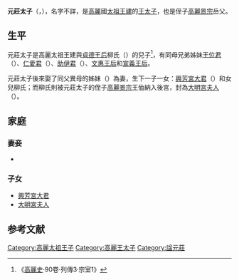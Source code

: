 '''元莊太子'''（{{lang-ko|'''원장태자'''}}，{{bd|？||？|}}），名字不詳，是[[高麗|高麗]]國[[高麗太祖|太祖王建]]的[[王太子|王太子]]，也是侄子[[高麗景宗|高麗景宗]]岳父。

==生平==
元莊太子是高麗太祖王建與[[貞德王后|貞德王后]]柳氏（{{lang-ko|정덕왕후 유씨}}）的兒子<ref>《[[高麗史|高麗史]]·90卷·列傳3·宗室1》</ref>，有同母兄弟姊妹[[王位君|王位君]]（{{lang-ko|왕위군}}）、[[仁愛君|仁愛君]]（{{lang-ko|인애군}}）、[[助伊君|助伊君]]（{{lang-ko|조이군}}）、[[文惠王后|文惠王后]]和[[宣義王后|宣義王后]]。

元莊太子後來娶了同父異母的姊妹{{link-ko|興芳宮主|흥방궁주}}（{{lang-ko|흥방궁주}}）為妻，生下一子一女：[[興芳宮大君|興芳宮大君]]（{{lang-ko|흥방궁대군}}）和女兒柳氏；而柳氏則被元莊太子的侄子[[高麗景宗|高麗景宗]]王伷納入後宮，封為[[大明宮夫人|大明宮夫人]]（{{lang-ko|대명궁부인}}）。

==家庭==
===妻妾===
*{{link-ko|興芳宮主|흥방궁주}}

===子女===
*[[興芳宮大君|興芳宮大君]]
*[[大明宮夫人|大明宮夫人]]

==参考文献==
{{reflist}}

[[Category:高麗太祖王子|Category:高麗太祖王子]]
[[Category:高麗王太子|Category:高麗王太子]]
[[Category:諡元莊|Category:諡元莊]]